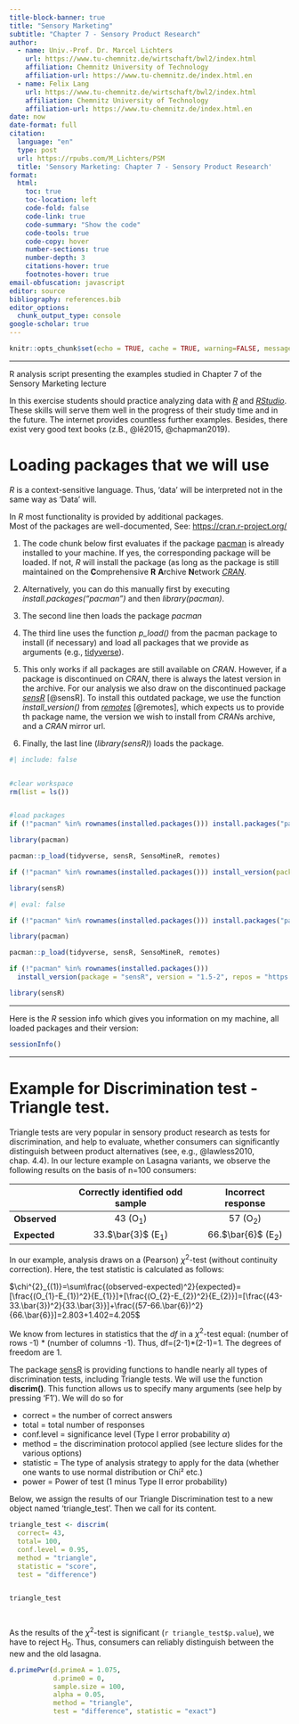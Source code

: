 ```yaml
---
title-block-banner: true
title: "Sensory Marketing"
subtitle: "Chapter 7 - Sensory Product Research"
author: 
  - name: Univ.-Prof. Dr. Marcel Lichters
    url: https://www.tu-chemnitz.de/wirtschaft/bwl2/index.html
    affiliation: Chemnitz University of Technology
    affiliation-url: https://www.tu-chemnitz.de/index.html.en
  - name: Felix Lang
    url: https://www.tu-chemnitz.de/wirtschaft/bwl2/index.html
    affiliation: Chemnitz University of Technology
    affiliation-url: https://www.tu-chemnitz.de/index.html.en
date: now
date-format: full
citation:
  language: "en"
  type: post
  url: https://rpubs.com/M_Lichters/PSM
  title: 'Sensory Marketing: Chapter 7 - Sensory Product Research'
format:
  html:
    toc: true
    toc-location: left
    code-fold: false
    code-link: true
    code-summary: "Show the code"
    code-tools: true
    code-copy: hover
    number-sections: true
    number-depth: 3
    citations-hover: true
    footnotes-hover: true
email-obfuscation: javascript
editor: source
bibliography: references.bib
editor_options: 
  chunk_output_type: console
google-scholar: true
---
```


```r
knitr::opts_chunk$set(echo = TRUE, cache = TRUE, warning=FALSE, message=FALSE, include = TRUE)


```

------------------------------------------------------------------------

R analysis script presenting the examples studied in Chapter 7 of the Sensory Marketing lecture

In this exercise students should practice analyzing data with [*R*](https://cran.r-project.org/) and [*RStudio*](https://posit.co/products/open-source/rstudio/). These skills will serve them well in the progress of their study time and in the future. The internet provides countless further examples. Besides, there exist very good text books (z.B., @lê2015, @chapman2019).

# Loading packages that we will use

::: callout-note
*R* is a context-sensitive language. Thus, 'data' will be interpreted not in the same way as 'Data' will.
:::

In *R* most functionality is provided by additional packages.\
Most of the packages are well-documented, See: <https://cran.r-project.org/>

1.  The code chunk below first evaluates if the package [pacman](https://cran.r-project.org/web/packages/pacman/index.html) is already installed to your machine. If yes, the corresponding package will be loaded. If not, *R* will install the package (as long as the package is still maintained on the **C**omprehensive **R** **A**rchive **N**etwork [*CRAN*](https://cran.r-project.org/).

2.  Alternatively, you can do this manually first by executing *install.packages("pacman")* and then *library(pacman)*.

3.  The second line then loads the package *pacman*

4.  The third line uses the function *p_load()* from the pacman package to install (if necessary) and load all packages that we provide as arguments (e.g., [tidyverse](https://cran.r-project.org/web/packages/tidyverse/)).

5.  This only works if all packages are still available on *CRAN*. However, if a package is discontinued on *CRAN*, there is always the latest version in the archive. For our analysis we also draw on the discontinued package [*sensR*](https://cran.r-project.org/web/packages/sensR/index.html) [@sensR]. To install this outdated package, we use the function *install_version()* from [*remotes*](https://cran.r-project.org/web/packages/remotes/index.html) [@remotes], which expects us to provide th package name, the version we wish to install from *CRAN*s archive, and a *CRAN* mirror url.

6.  Finally, the last line (*library(sensR)*) loads the package.

```r
#| include: false


#clear workspace
rm(list = ls())


#load packages
if (!"pacman" %in% rownames(installed.packages())) install.packages("pacman")

library(pacman)

pacman::p_load(tidyverse, sensR, SensoMineR, remotes)

if (!"pacman" %in% rownames(installed.packages())) install_version(package = 'sensR', version = '1.5-2', repos = "https://cloud.r-project.org")

library(sensR)


```

```r
#| eval: false

if (!"pacman" %in% rownames(installed.packages())) install.packages("pacman")

library(pacman)

pacman::p_load(tidyverse, sensR, SensoMineR, remotes)

if (!"pacman" %in% rownames(installed.packages())) 
  install_version(package = "sensR", version = "1.5-2", repos = "https://cloud.r-project.org")

library(sensR)

```

------------------------------------------------------------------------

Here is the *R* session info which gives you information on my machine, all loaded packages and their version:

```r

sessionInfo()


```

------------------------------------------------------------------------

# Example for Discrimination test - Triangle test.

Triangle tests are very popular in sensory product research as tests for discrimination, and help to evaluate, whether consumers can significantly distinguish between product alternatives (see, e.g., \@lawless2010, chap. 4.4). In our lecture example on Lasagna variants, we observe the following results on the basis of n=100 consumers:

|              | Correctly identified odd sample | Incorrect response  |
|--------------|:-------------------------------:|:-------------------:|
| **Observed** |            43 (O~1~)            |      57 (O~2~)      |
| **Expected** |       33.$\bar{3}$ (E~1~)       | 66.$\bar{6}$ (E~2~) |

In our example, analysis draws on a (Pearson) $\chi^{2}$-test (without continuity correction). Here, the test statistic is calculated as follows:

$\chi^{2}_{(1)}=\sum\frac{(observed-expected)^2}{expected}=[\frac{(O_{1}-E_{1})^2}{E_{1}}]+[\frac{(O_{2}-E_{2})^2}{E_{2}}]=[\frac{(43-33.\bar{3})^2}{33.\bar{3}}]+\frac{(57-66.\bar{6})^2}{66.\bar{6}}]=2.803+1.402=4.205$

We know from lectures in statistics that the *df* in a $\chi^{2}$-test equal: (number of rows -1) \* (number of columns -1). Thus, df=(2-1)\*(2-1)=1. The degrees of freedom are 1.

The package [sensR](https://cran.r-project.org/web/packages/sensR/) is providing functions to handle nearly all types of discrimination tests, including Triangle tests. We will use the function **discrim()**. This function allows us to specify many arguments (see help by pressing 'F1'). We will do so for

-   correct = the number of correct answers
-   total = total number of responses
-   conf.level = significance level (Type I error probability $\alpha$)
-   method = the discrimination protocol applied (see lecture slides for the various options)
-   statistic = The type of analysis strategy to apply for the data (whether one wants to use normal distribution or Chi² etc.)
-   power = Power of test (1 minus Type II error probability)

Below, we assign the results of our Triangle Discrimination test to a new object named 'triangle_test'. Then we call for its content.

```r

triangle_test <- discrim(
  correct= 43, 
  total= 100,
  conf.level = 0.95,
  method = "triangle", 
  statistic = "score",
  test = "difference")


triangle_test




```


::: callout-tip
As the results of the $\chi^{2}$-test is significant (`r triangle_test$p.value`), we have to reject H~0~. Thus, consumers can reliably distinguish between the new and the old lasagna. 
:::






```r

d.primePwr(d.primeA = 1.075, 
           d.prime0 = 0, 
           sample.size = 100, 
           alpha = 0.05,
           method = "triangle", 
           test = "difference", statistic = "exact")



```
